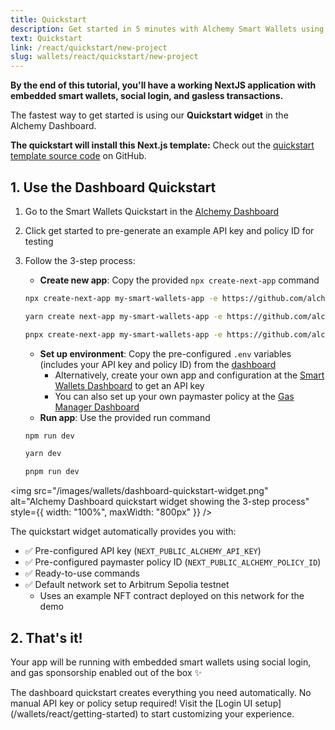 ```yaml
---
title: Quickstart
description: Get started in 5 minutes with Alchemy Smart Wallets using our NextJS template with embedded smart wallets and social login.
text: Quickstart
link: /react/quickstart/new-project
slug: wallets/react/quickstart/new-project
---
```


**By the end of this tutorial, you'll have a working NextJS application with embedded smart wallets, social login, and gasless transactions.**

The fastest way to get started is using our **Quickstart widget** in the Alchemy Dashboard.

**The quickstart will install this Next.js template:** Check out the [quickstart template source code](https://github.com/alchemyplatform/smart-wallets-quickstart) on GitHub.

## 1. Use the Dashboard Quickstart

1. Go to the Smart Wallets Quickstart in the [Alchemy Dashboard](https://dashboard.alchemy.com/signup)
2. Click get started to pre-generate an example API key and policy ID for testing
3. Follow the 3-step process:

   - **Create new app**: Copy the provided `npx create-next-app` command

   <CodeBlocks>

   ```bash npm
   npx create-next-app my-smart-wallets-app -e https://github.com/alchemyplatform/smart-wallets-quickstart
   ```

   ```bash yarn
   yarn create next-app my-smart-wallets-app -e https://github.com/alchemyplatform/smart-wallets-quickstart
   ```

   ```bash pnpm
   pnpx create-next-app my-smart-wallets-app -e https://github.com/alchemyplatform/smart-wallets-quickstart
   ```

   </CodeBlocks>

   - **Set up environment**: Copy the pre-configured `.env` variables (includes your API key and policy ID) from the [dashboard](https://dashboard.alchemy.com/signup)
     - Alternatively, create your own app and configuration at the [Smart Wallets Dashboard](https://dashboard.alchemy.com/signup) to get an API key
     - You can also set up your own paymaster policy at the [Gas Manager Dashboard](https://dashboard.alchemy.com/signup)
   - **Run app**: Use the provided run command

    <CodeBlocks>

   ```bash npm
   npm run dev
   ```

   ```bash yarn
   yarn dev
   ```

   ```bash pnpm
   pnpm run dev
   ```

    </CodeBlocks>

<img
  src="/images/wallets/dashboard-quickstart-widget.png"
  alt="Alchemy Dashboard quickstart widget showing the 3-step process"
  style={{ width: "100%", maxWidth: "800px" }}
/>

The quickstart widget automatically provides you with:

- ✅ Pre-configured API key (`NEXT_PUBLIC_ALCHEMY_API_KEY`)
- ✅ Pre-configured paymaster policy ID (`NEXT_PUBLIC_ALCHEMY_POLICY_ID`)
- ✅ Ready-to-use commands
- ✅ Default network set to Arbitrum Sepolia testnet
  - Uses an example NFT contract deployed on this network for the demo

## 2. That's it!

Your app will be running with embedded smart wallets using social login, and gas sponsorship enabled out of the box ✨

<Tip>
  The dashboard quickstart creates everything you need automatically. No manual
  API key or policy setup required! Visit the [Login UI
  setup](/wallets/react/getting-started) to start customizing your experience.
</Tip>

